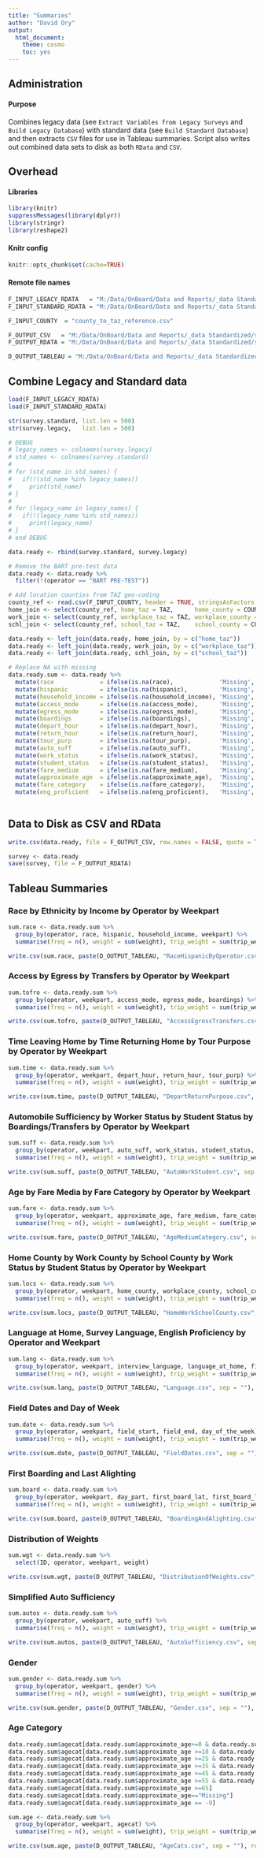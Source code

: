 ```yaml
---
title: "Summaries"
author: "David Ory"
output:
  html_document:
    theme: cosmo
    toc: yes
---
```

## Administration

#### Purpose
Combines legacy data (see `Extract Variables from Legacy Surveys` and `Build Legacy Database`) with standard data (see `Build Standard Database`) and then extracts `CSV` files for use in Tableau summaries.  Script also writes out combined data sets to disk as both `RData` and `CSV`.

## Overhead

#### Libraries
```r
library(knitr)
suppressMessages(library(dplyr))
library(stringr)
library(reshape2)
```

#### Knitr config
```r
knitr::opts_chunk$set(cache=TRUE)
```

#### Remote file names
```r
F_INPUT_LEGACY_RDATA   = "M:/Data/OnBoard/Data and Reports/_data Standardized/survey_legacy.RData"
F_INPUT_STANDARD_RDATA = "M:/Data/OnBoard/Data and Reports/_data Standardized/survey_standard.RData"

F_INPUT_COUNTY  = "county_to_taz_reference.csv"

F_OUTPUT_CSV   = "M:/Data/OnBoard/Data and Reports/_data Standardized/share_data/survey.csv"
F_OUTPUT_RDATA = "M:/Data/OnBoard/Data and Reports/_data Standardized/share_data/survey.RData"

D_OUTPUT_TABLEAU = "M:/Data/OnBoard/Data and Reports/_data Standardized/tableau/"
```

## Combine Legacy and Standard data
```r
load(F_INPUT_LEGACY_RDATA)
load(F_INPUT_STANDARD_RDATA)

str(survey.standard, list.len = 500)
str(survey.legacy,   list.len = 500)

# DEBUG
# legacy_names <- colnames(survey.legacy)
# std_names <- colnames(survey.standard)
# 
# for (std_name in std_names) {
#   if(!(std_name %in% legacy_names))
#     print(std_name)
# }
# 
# for (legacy_name in legacy_names) {
#   if(!(legacy_name %in% std_names))
#     print(legacy_name)
# }
# end DEBUG

data.ready <- rbind(survey.standard, survey.legacy)

# Remove the BART pre-test data
data.ready <- data.ready %>%
  filter(!(operator == "BART PRE-TEST"))

# Add location counties from TAZ geo-coding
county_ref <- read.csv(F_INPUT_COUNTY, header = TRUE, stringsAsFactors = FALSE)
home_join <- select(county_ref, home_taz = TAZ,      home_county = COUNTY)
work_join <- select(county_ref, workplace_taz = TAZ, workplace_county = COUNTY)
schl_join <- select(county_ref, school_taz = TAZ,    school_county = COUNTY)

data.ready <- left_join(data.ready, home_join, by = c("home_taz"))
data.ready <- left_join(data.ready, work_join, by = c("workplace_taz"))
data.ready <- left_join(data.ready, schl_join, by = c("school_taz"))

# Replace NA with missing
data.ready.sum <- data.ready %>%
  mutate(race             = ifelse(is.na(race),             'Missing', race)) %>%
  mutate(hispanic         = ifelse(is.na(hispanic),         'Missing', hispanic)) %>%
  mutate(household_income = ifelse(is.na(household_income), 'Missing', household_income)) %>%
  mutate(access_mode      = ifelse(is.na(access_mode),      'Missing', access_mode)) %>%
  mutate(egress_mode      = ifelse(is.na(egress_mode),      'Missing', egress_mode)) %>%
  mutate(boardings        = ifelse(is.na(boardings),        'Missing', boardings)) %>%
  mutate(depart_hour      = ifelse(is.na(depart_hour),      'Missing', depart_hour)) %>%
  mutate(return_hour      = ifelse(is.na(return_hour),      'Missing', return_hour)) %>%
  mutate(tour_purp        = ifelse(is.na(tour_purp),        'Missing', tour_purp)) %>%
  mutate(auto_suff        = ifelse(is.na(auto_suff),        'Missing', auto_suff)) %>%
  mutate(work_status      = ifelse(is.na(work_status),      'Missing', work_status)) %>%
  mutate(student_status   = ifelse(is.na(student_status),   'Missing', student_status)) %>%
  mutate(fare_medium      = ifelse(is.na(fare_medium),      'Missing', fare_medium)) %>%
  mutate(approximate_age  = ifelse(is.na(approximate_age),  'Missing', approximate_age)) %>%
  mutate(fare_category    = ifelse(is.na(fare_category),    'Missing', fare_category)) %>%
  mutate(eng_proficient   = ifelse(is.na(eng_proficient),   'Missing', eng_proficient))
  
```

## Data to Disk as CSV and RData
```r
write.csv(data.ready, file = F_OUTPUT_CSV, row.names = FALSE, quote = T)

survey <- data.ready
save(survey, file = F_OUTPUT_RDATA)
```


## Tableau Summaries

### Race by Ethnicity by Income by Operator by Weekpart
```r
sum.race <- data.ready.sum %>%
  group_by(operator, race, hispanic, household_income, weekpart) %>%
  summarise(freq = n(), weight = sum(weight), trip_weight = sum(trip_weight))

write.csv(sum.race, paste(D_OUTPUT_TABLEAU, "RaceHispanicByOperator.csv", sep = ""), row.names = FALSE, quote = T)
```

###  Access by Egress by Transfers by Operator by Weekpart
```r
sum.tofro <- data.ready.sum %>%
  group_by(operator, weekpart, access_mode, egress_mode, boardings) %>%
  summarise(freq = n(), weight = sum(weight), trip_weight = sum(trip_weight))

write.csv(sum.tofro, paste(D_OUTPUT_TABLEAU, "AccessEgressTransfers.csv", sep = ""), row.names = FALSE, quote = T)

```

### Time Leaving Home by Time Returning Home by Tour Purpose by Operator by Weekpart
```r
sum.time <- data.ready.sum %>%
  group_by(operator, weekpart, depart_hour, return_hour, tour_purp) %>%
  summarise(freq = n(), weight = sum(weight), trip_weight = sum(trip_weight))

write.csv(sum.time, paste(D_OUTPUT_TABLEAU, "DepartReturnPurpose.csv", sep = ""), row.names = FALSE, quote = T)

```

### Automobile Sufficiency by Worker Status by Student Status by Boardings/Transfers by Operator by Weekpart
```r
sum.suff <- data.ready.sum %>%
  group_by(operator, weekpart, auto_suff, work_status, student_status, boardings) %>%
  summarise(freq = n(), weight = sum(weight), trip_weight = sum(trip_weight))

write.csv(sum.suff, paste(D_OUTPUT_TABLEAU, "AutoWorkStudent.csv", sep = ""), row.names = FALSE, quote = T)

```

### Age by Fare Media by Fare Category by Operator by Weekpart
```r
sum.fare <- data.ready.sum %>%
  group_by(operator, weekpart, approximate_age, fare_medium, fare_category) %>%
  summarise(freq = n(), weight = sum(weight), trip_weight = sum(trip_weight))

write.csv(sum.fare, paste(D_OUTPUT_TABLEAU, "AgeMediumCategory.csv", sep = ""), row.names = FALSE, quote = T)

```

### Home County by Work County by School County by Work Status by Student Status by Operator by Weekpart
```r
sum.locs <- data.ready.sum %>%
  group_by(operator, weekpart, home_county, workplace_county, school_county, work_status, student_status) %>%
  summarise(freq = n(), weight = sum(weight), trip_weight = sum(trip_weight))

write.csv(sum.locs, paste(D_OUTPUT_TABLEAU, "HomeWorkSchoolCounty.csv", sep = ""), row.names = FALSE, quote = T)

```

### Language at Home, Survey Language, English Proficiency by Operator and Weekpart
```r
sum.lang <- data.ready.sum %>%
  group_by(operator, weekpart, interview_language, language_at_home, field_language, eng_proficient) %>%
  summarise(freq = n(), weight = sum(weight), trip_weight = sum(trip_weight))

write.csv(sum.lang, paste(D_OUTPUT_TABLEAU, "Language.csv", sep = ""), row.names = FALSE, quote = T)

```

### Field Dates and Day of Week
```r
sum.date <- data.ready.sum %>%
  group_by(operator, weekpart, field_start, field_end, day_of_the_week) %>%
  summarise(freq = n(), weight = sum(weight), trip_weight = sum(trip_weight))

write.csv(sum.date, paste(D_OUTPUT_TABLEAU, "FieldDates.csv", sep = ""), row.names = FALSE, quote = T)

```

### First Boarding and Last Alighting
```r
sum.board <- data.ready.sum %>%
  group_by(operator, weekpart, day_part, first_board_lat, first_board_lon, last_alight_lat, last_alight_lon) %>%
  summarise(freq = n(), weight = sum(weight), trip_weight = sum(trip_weight))

write.csv(sum.board, paste(D_OUTPUT_TABLEAU, "BoardingAndAlighting.csv", sep = ""), row.names = FALSE, quote = T)

```

### Distribution of Weights
```r
sum.wgt <- data.ready.sum %>%
  select(ID, operator, weekpart, weight)

write.csv(sum.wgt, paste(D_OUTPUT_TABLEAU, "DistributionOfWeights.csv", sep = ""), row.names = FALSE, quote = T)

```
### Simplified Auto Sufficiency
```r
sum.autos <- data.ready.sum %>%
  group_by(operator, weekpart, auto_suff) %>%
  summarise(freq = n(), weight = sum(weight), trip_weight = sum(trip_weight))

write.csv(sum.autos, paste(D_OUTPUT_TABLEAU, "AutoSufficiency.csv", sep = ""), row.names = FALSE, quote = T)

```
### Gender
```r
sum.gender <- data.ready.sum %>%
  group_by(operator, weekpart, gender) %>%
  summarise(freq = n(), weight = sum(weight), trip_weight = sum(trip_weight))

write.csv(sum.gender, paste(D_OUTPUT_TABLEAU, "Gender.csv", sep = ""), row.names = FALSE, quote = T)

```

### Age Category
```r

data.ready.sum$agecat[data.ready.sum$approximate_age>=0 & data.ready.sum$approximate_age <= 17]     <- "17 or Younger"
data.ready.sum$agecat[data.ready.sum$approximate_age >=18 & data.ready.sum$approximate_age <= 24]   <- "18 to 24"
data.ready.sum$agecat[data.ready.sum$approximate_age >=25 & data.ready.sum$approximate_age <= 34]   <- "25 to 34"
data.ready.sum$agecat[data.ready.sum$approximate_age >=35 & data.ready.sum$approximate_age <= 44]   <- "35 to 44"
data.ready.sum$agecat[data.ready.sum$approximate_age >=45 & data.ready.sum$approximate_age <= 54]   <- "45 to 54"
data.ready.sum$agecat[data.ready.sum$approximate_age >=55 & data.ready.sum$approximate_age <= 64]   <- "55 to 64"
data.ready.sum$agecat[data.ready.sum$approximate_age >=65]                                          <- "65+"
data.ready.sum$agecat[data.ready.sum$approximate_age=="Missing"]                                    <- "Missing"
data.ready.sum$agecat[data.ready.sum$approximate_age == -9]                                         <- "Missing"

sum.age <- data.ready.sum %>%
  group_by(operator, weekpart, agecat) %>%
  summarise(freq = n(), weight = sum(weight), trip_weight = sum(trip_weight))

write.csv(sum.age, paste(D_OUTPUT_TABLEAU, "AgeCats.csv", sep = ""), row.names = FALSE, quote = T)

```
